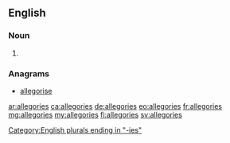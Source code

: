 ==English==

===Noun===
{{head|en|plural}}

# {{plural of|allegory|lang=en}}

===Anagrams===
* [[allegorise#English|allegorise]]

[[Category:English plurals ending in "-ies"]]

[[ar:allegories]]
[[ca:allegories]]
[[de:allegories]]
[[eo:allegories]]
[[fr:allegories]]
[[mg:allegories]]
[[my:allegories]]
[[fi:allegories]]
[[sv:allegories]]